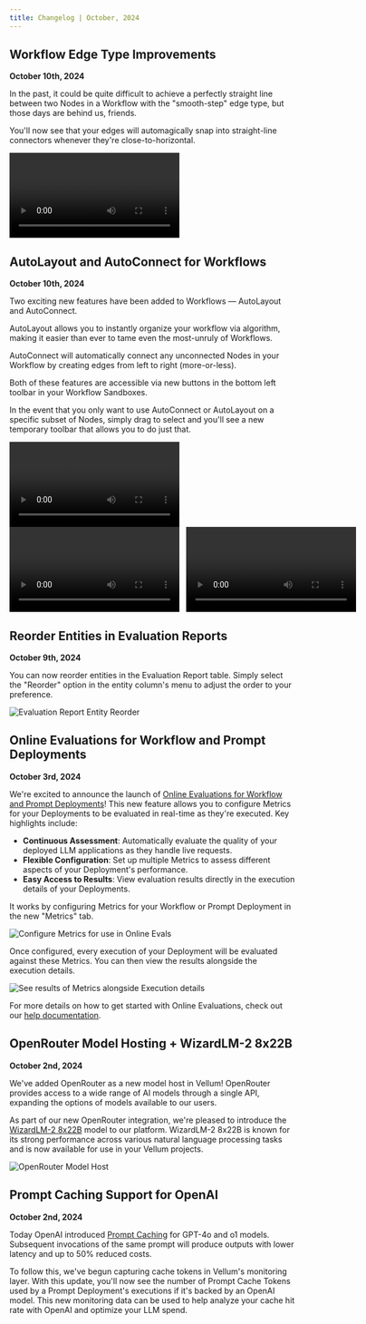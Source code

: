 ```yaml
---
title: Changelog | October, 2024
---
```


## Workflow Edge Type Improvements

**October 10th, 2024**

In the past, it could be quite difficult to achieve a perfectly straight line between two Nodes in a Workflow with the "smooth-step" edge type, but those days are behind us, friends.

You'll now see that your edges will automagically snap into straight-line connectors whenever they're close-to-horizontal.

<video autoplay='true' loop='true' controls>
  <source src='https://storage.googleapis.com/vellum-public/help-docs/changelogs/2024-10/EdgeSnap2.mp4' />
</video>

## AutoLayout and AutoConnect for Workflows

**October 10th, 2024**

Two exciting new features have been added to Workflows — AutoLayout and AutoConnect.

AutoLayout allows you to instantly organize your workflow via algorithm, making it easier than ever to tame even the most-unruly of Workflows.

AutoConnect will automatically connect any unconnected Nodes in your Workflow by creating edges from left to right (more-or-less).

Both of these features are accessible via new buttons in the bottom left toolbar in your Workflow Sandboxes.

In the event that you only want to use AutoConnect or AutoLayout on a specific subset of Nodes, simply drag to select and you'll see a new temporary toolbar that allows you to do just that.

<video autoplay='true' loop='true' controls>
  <source src='https://storage.googleapis.com/vellum-public/help-docs/changelogs/2024-10/AutoConnectLayoutAll.mp4' />
</video>

<div style="display: grid; grid-template-areas: 'a b'; gap: 12px">
  <div style='grid-area: a'>
    <video autoplay='true' loop='true' controls>
      <source src='https://storage.googleapis.com/vellum-public/help-docs/changelogs/2024-10/AutoLayoutSelection.mp4' />
    </video>
  </div>
  <div style='grid-area: b'>
    <video autoplay='true' loop='true' controls>
      <source src='https://storage.googleapis.com/vellum-public/help-docs/changelogs/2024-10/AutoConnectSelection.mp4' />
    </video>
  </div>
</div>

## Reorder Entities in Evaluation Reports

**October 9th, 2024**

You can now reorder entities in the Evaluation Report table. Simply select the "Reorder" option in the entity column's menu to adjust the order to your preference.

![Evaluation Report Entity Reorder](https://storage.googleapis.com/vellum-public/help-docs/changelogs/2024-10/evaluation-report-entity-reorder.png)

## Online Evaluations for Workflow and Prompt Deployments

**October 3rd, 2024**

We're excited to announce the launch of [Online Evaluations for Workflow and Prompt Deployments](/help-center/evaluation/online-evaluations)! This new feature allows you to configure Metrics for your Deployments to be evaluated in real-time as they're executed. Key highlights include:

- **Continuous Assessment**: Automatically evaluate the quality of your deployed LLM applications as they handle live requests.
- **Flexible Configuration**: Set up multiple Metrics to assess different aspects of your Deployment's performance.
- **Easy Access to Results**: View evaluation results directly in the execution details of your Deployments.

It works by configuring Metrics for your Workflow or Prompt Deployment in the new "Metrics" tab.

![Configure Metrics for use in Online Evals](https://storage.googleapis.com/vellum-public/help-docs/online-evals/online-evals-metric-config.png)

Once configured, every execution of your Deployment will be evaluated against these Metrics. You can then view the results alongside the execution details.

![See results of Metrics alongside Execution details](https://storage.googleapis.com/vellum-public/help-docs/online-evals/online-evals-execution-details.png)

For more details on how to get started with Online Evaluations, check out our [help documentation](/help-center/evaluation/online-evaluations).

## OpenRouter Model Hosting + WizardLM-2 8x22B

**October 2nd, 2024**

We've added OpenRouter as a new model host in Vellum! OpenRouter provides access to a wide range of AI models through a single API, expanding the options of models available to our users.

As part of our new OpenRouter integration, we're pleased to introduce the [WizardLM-2 8x22B](https://openrouter.ai/models/microsoft/wizardlm-2-8x22b) model to our platform. WizardLM-2 8x22B is known for its strong performance across various natural language processing tasks and is now available for use in your Vellum projects.

![OpenRouter Model Host](https://storage.googleapis.com/vellum-public/help-docs/changelogs/2024-10/open-router-model-host.png)

## Prompt Caching Support for OpenAI

**October 2nd, 2024**

Today OpenAI introduced [Prompt Caching](https://openai.com/index/api-prompt-caching/) for GPT-4o and o1 models. Subsequent invocations of the same prompt will produce outputs with lower latency and up to 50% reduced costs.

To follow this, we've begun capturing cache tokens in Vellum's monitoring layer. With this update, you'll now see the number of Prompt Cache Tokens used by a Prompt Deployment's executions if it's backed by an OpenAI model.
This new monitoring data can be used to help analyze your cache hit rate with OpenAI and optimize your LLM spend.
